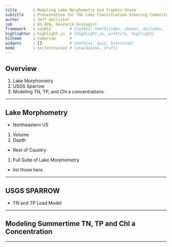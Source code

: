 ```yaml
---
title       : Modeling Lake Morphometry and Trophic State
subtitle    : Presentation for TNC Lake Classifcation Steering Committee
author      : Jeff Hollister
job         : US EPA, Research Ecologist
framework   : io2012        # {io2012, html5slides, shower, dzslides, ...}
highlighter : highlight.js  # {highlight.js, prettify, highlight}
hitheme     : tomorrow      # 
widgets     : []            # {mathjax, quiz, bootstrap}
mode        : selfcontained # {standalone, draft}
---
```


## Overview

1. Lake Morphometry
2. USGS Sparrow
3. Modeling TN, TP, and Chl a concentrations

---

## Lake Morphometry

- Northeastern US
 1. Volume
 2. Depth
- Rest of Country
 1. Full Suite of Lake Morphometry
  - list those here

---

## USGS SPARROW

- TN and TP Load Model

---

## Modeling Summertime TN, TP and Chl a Concentration

---






